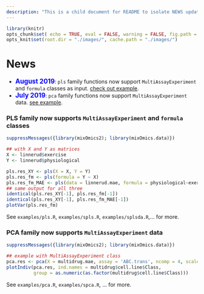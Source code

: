 ```yaml
---
description: "This is a child document for README to isolate NEWS updates - see README's last chunk"
---
```


```r
library(knitr)
opts_chunk$set( echo = TRUE, eval = FALSE, warning = FALSE, fig.path = './images/', fig.asp = 1, out.width = "50%", cache = FALSE)
opts_knit$set(root.dir = "./images/", cache.path = "./images/")
```

# News

 
  * <span style="color:blue"><big>**August 2019**</big></span>: `pls` family functions now support `MultiAssayExperiment` and `formula` classes as input. [check out example](#pls-mae-formula).
  * <span style="color:blue"><big>**July 2019**</big></span>: `pca` family functions now support `MultiAssayExperiment` data. [see example](#pca-mae).

### PLS family now supports `MultiAssayExperiment` and `formula` classes {#pls-mae-formula}

```r
suppressMessages({library(mixOmics2); library(mixOmics.data)})

## with X and Y as matrices
X <- linnerud$exercise
Y <- linnerud$physiological

pls.res_XY <- pls(X = X, Y = Y)
pls.res_fm <- pls(formula = Y ~ X)
pls.res_fm_MAE <- pls(data = linnerud.mae, formula = physiological~exercise)
## same output for all three
identical(pls.res_XY[-1], pls.res_fm[-1])
identical(pls.res_XY[-1], pls.res_fm_MAE[-1])
plotVar(pls.res_fm)
```


See `examples/pls.R`, `examples/spls.R`, `examples/splsda.R`,... for more.

### PCA family now supports `MultiAssayExperiment` data {#pca-mae}

```r
suppressMessages({library(mixOmics2); library(mixOmics.data)})

## example with MultiAssayExperiment class
pca.res <- pca(X = multidrug.mae, assay = 'ABC.trans', ncomp = 4, scale = TRUE)
plotIndiv(pca.res, ind.names = multidrug$cell.line$Class,
          group = as.numeric(as.factor(multidrug$cell.line$Class)))

```

 See `examples/pca.R`, `examples/spca.R`, ... for more.
 
